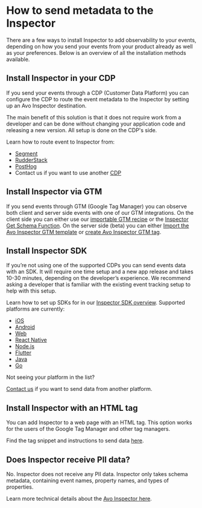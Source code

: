 
# How to send metadata to the Inspector

There are a few ways to install Inspector to add observability to your events, depending on how you send your events from your product already as well as your preferences. Below is an overview of all the installation methods available.

## Install Inspector in your CDP

If you send your events through a CDP (Customer Data Platform) you can configure the CDP to route the event metadata to the Inspector by setting up an Avo Inspector destination.

The main benefit of this solution is that it does not require work from a developer and can be done without changing your application code and releasing a new version. All setup is done on the CDP's side.

Learn how to route event to Inspector from:

- [Segment](/inspector/connect-inspector-to-segment)
- [RudderStack](/inspector/connect-inspector-to-rudderstack)
- [PostHog](/inspector/connect-inspector-to-posthog)
- Contact us if you want to use another [CDP](/help/troubleshooting)

<TwoCol>
  <PageLink
    image="/docs/images/svg/dev.svg"
    title="Inspector Segment Integration"
    description="How to connect Inspector to Segment"
    href="/inspector/connect-inspector-to-segment"
  />
  <PageLink
    image="/docs/images/svg/dev.svg"
    title="Inspector RudderStack Integration"
    description="How to connect Inspector to RudderStack"
    href="/inspector/connect-inspector-to-rudderstack"
  />
  <PageLink
    image="/docs/images/svg/dev.svg"
    title="Inspector PostHog Integration"
    description="How to connect Inspector to PostHog"
    href="/inspector/connect-inspector-to-posthog"
  />
</TwoCol>

## Install Inspector via GTM

If you send events through GTM (Google Tag Manager) you can observe both client and server side events with one of our GTM integrations. On the client side you can either use our [importable GTM recipe](/inspector/connect-inspector-to-gtm#importable-gtm-recipe) or the [Inspector Get Schema Function](/inspector/connect-inspector-to-gtm#inspector-get-schema-function). On the server side (beta) you can either [Import the Avo Inspector GTM template](/inspector/connect-inspector-to-gtm#import-avo-inspector-gtm-tag-template) or [create Avo Inspector GTM tag](/inspector/connect-inspector-to-gtm#create-avo-inspector-gtm-tag).

  <PageLink
    image="/docs/images/svg/dev.svg"
    title="Inspector GTM Integration"
    description="How to connect Inspector to Google Tag Manager"
    href="/inspector/connect-inspector-to-gtm"
  />

## Install Inspector SDK

If you’re not using one of the supported CDPs you can send events data with an SDK. It will require one time setup and a new app release and takes 10-30 minutes, depending on the developer’s experience. We recommend asking a developer that is familiar with the existing event tracking setup to help with this setup.

Learn how to set up SDKs for in our [Inspector SDK overview](/reference/avo-inspector-sdks/overview). Supported platforms are currently:

- [iOS](/implementation/inspector/sdk/ios)
- [Android](/implementation/inspector/sdk/android)
- [Web](/implementation/inspector/sdk/web)
- [React Native](/implementation/inspector/sdk/react-native)
- [Node.js](/implementation/inspector/sdk/node)
- [Flutter](/implementation/inspector/sdk/dart)
- [Java](/implementation/inspector/sdk/java)
- [Go](/implementation/inspector/sdk/go)

Not seeing your platform in the list?

[Contact us](/help/troubleshooting) if you want to send data from another platform.

  <PageLink
    image="/docs/images/svg/dev.svg"
    title="Inspector SDK Overview"
    description="How to Install the Avo Inspector SDK on your application"
    href="/reference/avo-inspector-sdks/overview"
  />

## Install Inspector with an HTML tag

You can add Inspector to a web page with an HTML tag. This option works for the users of the Google Tag Manager and other tag managers.

Find the tag snippet and instructions to send data [here](/implementation/inspector/sdk/web#installation-option-2-html-tag).

  <PageLink
    image="/docs/images/svg/dev.svg"
    title="Inspector HTML Tag"
    description="How set up a HTML tag in your tag manager"
    href="/reference/avo-inspector-sdks/web#installation-option-2-html-tag"
  />


## Does Inspector receive PII data?

No. Inspector does not receive any PII data. Inspector only takes schema metadata, containing event names, property names, and types of properties.

Learn more technical details about the [Avo Inspector here](/implementation/avo-inspector-overview).

